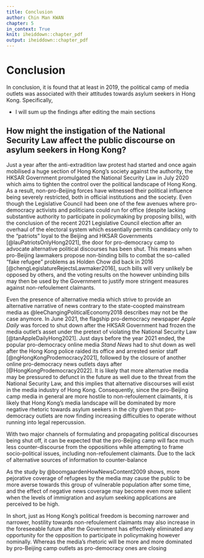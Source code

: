 ```yaml
---
title: Conclusion
author: Chin Man KWAN
chapter: 5
in_context: True
knit: iheiddown::chapter_pdf
output: iheiddown::chapter_pdf
---
```


\setcounter{chapter}{4}

# Conclusion {#conclusion}

In conclusion, it is found that at least in 2019, the political camp of media outlets was associated with their attitudes towards asylum seekers in Hong Kong. Specifically,

-   I will sum up the findings after editing the main sections

## How might the instigation of the National Security Law affect the public discourse on asylum seekers in Hong Kong?

Just a year after the anti-extradition law protest had started and once again mobilised a huge section of Hong Kong's society against the authority, the HKSAR Government promulgated the National Security Law in July 2020 which aims to tighten the control over the political landscape of Hong Kong. As a result, non-pro-Beijing forces have witnessed their political influence being severely restricted, both in official institutions and the society. Even though the Legislative Council had been one of the few avenues where pro-democracy activists and politicians could run for office (despite lacking substantive authority to participate in policymaking by proposing bills), with the conclusion of the recent 2021 Legislative Council election after an overhaul of the electoral system which essentially permits candidacy only to the "patriots" loyal to the Beijing and HKSAR Governments [@lauPatriotsOnlyHong2021], the door for pro-democracy camp to advocate alternative political discourses has been shut. This means when pro-Beijing lawmakers propose non-binding bills to combat the so-called "fake refugee" problems as Holden Chow did back in 2016 [@chengLegislatureRejectsLawmaker2016], such bills will very unlikely be opposed by others, and the voting results on the however unbinding bills may then be used by the Government to justify more stringent measures against non-refoulement claimants.

Even the presence of alternative media which strive to provide an alternative narrative of news contrary to the state-coopted mainstream media as @leeChangingPoliticalEconomy2018 describes may not be the case anymore. In June 2021, the flagship pro-democracy newspaper *Apple Daily* was forced to shut down after the HKSAR Government had frozen the media outlet's asset under the pretext of violating the National Security Law [@tanAppleDailyHong2021]. Just days before the year 2021 ended, the popular pro-democracy online media *Stand News* had to shut down as well after the Hong Kong police raided its office and arrested senior staff [@ngHongKongProdemocracy2021], followed by the closure of another online pro-democracy news outlets days after [@HongKongProdemocracy2022]. It is likely that more alternative media may be pressured to defunct in the future as well due to the threat from the National Security Law, and this implies that alternative discourses will exist in the media industry of Hong Kong. Consequently, since the pro-Beijing camp media in general are more hostile to non-refoulement claimants, it is likely that Hong Kong's media landscape will be dominated by more negative rhetoric towards asylum seekers in the city given that pro-democracy outlets are now finding increasing difficulties to operate without running into legal repercussion.

With two major channels of formulating and propagating political discourses being shut off, it can be expected that the pro-Beijing camp will face much less counter-discourse from the oppositions while attempting to frame socio-political issues, including non-refoulement claimants. Due to the lack of alternative sources of information to counter-balance

As the study by @boomgaardenHowNewsContent2009 shows, more pejorative coverage of refugees by the media may cause the public to be more averse towards this group of vulnerable population after some time, and the effect of negative news coverage may become even more salient when the levels of immigration and asylum seeking applications are perceived to be high.

In short, just as Hong Kong's political freedom is becoming narrower and narrower, hostility towards non-refoulement claimants may also increase in the foreseeable future after the Government has effectively eliminated any opportunity for the opposition to participate in policymaking however nominally. Whereas the media's rhetoric will be more and more dominated by pro-Beijing camp outlets as pro-democracy ones are closing
